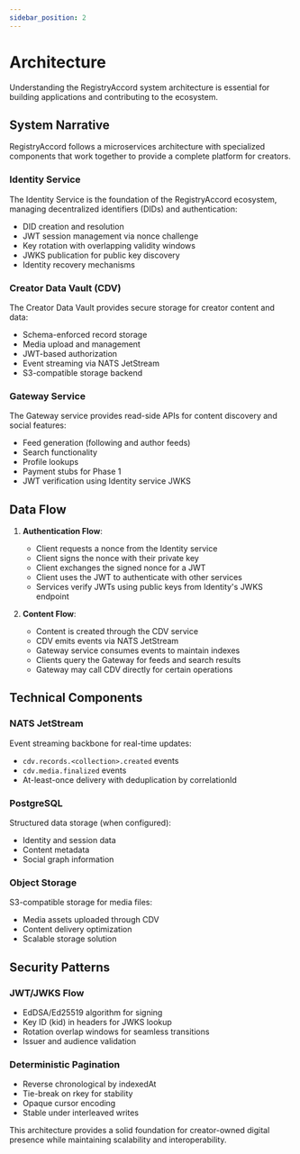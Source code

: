 ```yaml
---
sidebar_position: 2
---
```


# Architecture

Understanding the RegistryAccord system architecture is essential for building applications and contributing to the ecosystem.

## System Narrative

RegistryAccord follows a microservices architecture with specialized components that work together to provide a complete platform for creators.

### Identity Service

The Identity Service is the foundation of the RegistryAccord ecosystem, managing decentralized identifiers (DIDs) and authentication:

- DID creation and resolution
- JWT session management via nonce challenge
- Key rotation with overlapping validity windows
- JWKS publication for public key discovery
- Identity recovery mechanisms

### Creator Data Vault (CDV)

The Creator Data Vault provides secure storage for creator content and data:

- Schema-enforced record storage
- Media upload and management
- JWT-based authorization
- Event streaming via NATS JetStream
- S3-compatible storage backend

### Gateway Service

The Gateway service provides read-side APIs for content discovery and social features:

- Feed generation (following and author feeds)
- Search functionality
- Profile lookups
- Payment stubs for Phase 1
- JWT verification using Identity service JWKS

## Data Flow

1. **Authentication Flow**:
   - Client requests a nonce from the Identity service
   - Client signs the nonce with their private key
   - Client exchanges the signed nonce for a JWT
   - Client uses the JWT to authenticate with other services
   - Services verify JWTs using public keys from Identity's JWKS endpoint

2. **Content Flow**:
   - Content is created through the CDV service
   - CDV emits events via NATS JetStream
   - Gateway service consumes events to maintain indexes
   - Clients query the Gateway for feeds and search results
   - Gateway may call CDV directly for certain operations

## Technical Components

### NATS JetStream

Event streaming backbone for real-time updates:

- `cdv.records.<collection>.created` events
- `cdv.media.finalized` events
- At-least-once delivery with deduplication by correlationId

### PostgreSQL

Structured data storage (when configured):

- Identity and session data
- Content metadata
- Social graph information

### Object Storage

S3-compatible storage for media files:

- Media assets uploaded through CDV
- Content delivery optimization
- Scalable storage solution

## Security Patterns

### JWT/JWKS Flow

- EdDSA/Ed25519 algorithm for signing
- Key ID (kid) in headers for JWKS lookup
- Rotation overlap windows for seamless transitions
- Issuer and audience validation

### Deterministic Pagination

- Reverse chronological by indexedAt
- Tie-break on rkey for stability
- Opaque cursor encoding
- Stable under interleaved writes

This architecture provides a solid foundation for creator-owned digital presence while maintaining scalability and interoperability.
